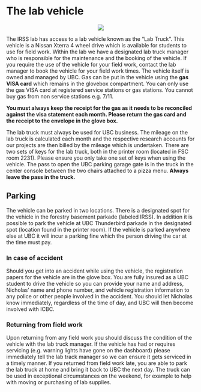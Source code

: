 # The lab vehicle {-#vehicle}

<p align="center">
  <img src="img\\vehicle.jpg" />
</p>

The IRSS lab has access to a lab vehicle known as the “Lab Truck”. This vehicle is a Nissan Xterra 4 wheel drive which is available for students to use for field work. Within the lab we have a designated lab truck manager who is responsible for the maintenance and the booking of the vehicle. If you require the use of the vehicle for your field work, contact the lab manager to book the vehicle for your field work times. The vehicle itself is owned and managed by UBC. Gas can be put in the vehicle using the **gas VISA card** which remains in the glovebox compartment. You can only use the gas VISA card at registered service stations or gas stations. You cannot buy gas from non service stations e.g. 7/11.

**You must always keep the receipt for the gas as it needs to be reconciled against the visa statement each month. Please return the gas card and the receipt to the envelope in the glove box.**

The lab truck must always be used for UBC business. The mileage on the lab truck is calculated each month and the respective research accounts for our projects are then billed by the mileage which is undertaken. There are two sets of keys for the lab truck, both in the printer room (located in FSC room 2231). Please ensure you only take one set of keys when using the vehicle. The pass to open the UBC parking garage gate is in the truck in the center console between the two chairs attached to a pizza menu. **Always leave the pass in the truck.**

## Parking {-#parking}

The vehicle can be parked in two locations. There is a designated spot for the vehicle in the forestry basement parkade (labeled IRSS). In addition it is possible to park the vehicle at UBC Thunderbird parkade in the designated spot (location found in the printer room). If the vehicle is parked anywhere else at UBC it will incur a parking fine which the person driving the car at the time must pay.

### In case of accident {-#accident}

Should you get into an accident while using the vehicle, the registration papers for the vehicle are in the glove box. You are fully insured as a UBC student to drive the vehicle so you can provide your name and address, Nicholas' name and phone number, and vehicle registration information to any police or other people involved in the accident. You should let Nicholas know immediately, regardless of the time of day, and UBC will then become involved with ICBC. 

### Returning from field work {-#vehiclefield}

Upon returning from any field work you should discuss the condition of the vehicle with the lab truck manager. If the vehicle has had or requires servicing (e.g. warning lights have gone on the dashboard) please immediately tell the lab track manager so we can ensure it gets serviced in a timely manner. If you returned from field work late, you are able to park the lab truck at home and bring it back to UBC the next day. The truck can be used in exceptional circumstances on the weekend, for example to help with moving or purchasing of lab supplies.
